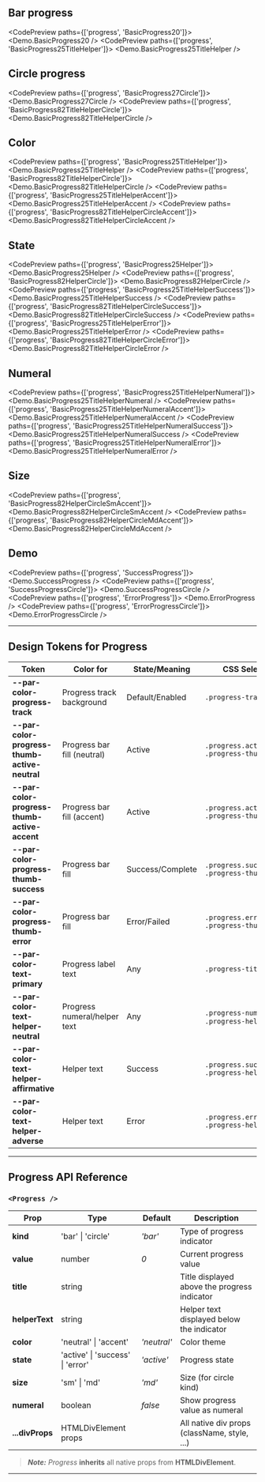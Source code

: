 
## Bar progress

<CodePreview paths={['progress', 'BasicProgress20']}>
  <Demo.BasicProgress20 />
</CodePreview>
<CodePreview paths={['progress', 'BasicProgress25TitleHelper']}>
  <Demo.BasicProgress25TitleHelper />
</CodePreview>

## Circle progress

<CodePreview paths={['progress', 'BasicProgress27Circle']}>
  <Demo.BasicProgress27Circle />
</CodePreview>
<CodePreview paths={['progress', 'BasicProgress82TitleHelperCircle']}>
  <Demo.BasicProgress82TitleHelperCircle />
</CodePreview>

## Color

<CodePreview paths={['progress', 'BasicProgress25TitleHelper']}>
  <Demo.BasicProgress25TitleHelper />
</CodePreview>
<CodePreview paths={['progress', 'BasicProgress82TitleHelperCircle']}>
  <Demo.BasicProgress82TitleHelperCircle />
</CodePreview>
<CodePreview paths={['progress', 'BasicProgress25TitleHelperAccent']}>
  <Demo.BasicProgress25TitleHelperAccent />
</CodePreview>
<CodePreview paths={['progress', 'BasicProgress82TitleHelperCircleAccent']}>
  <Demo.BasicProgress82TitleHelperCircleAccent />
</CodePreview>

## State

<CodePreview paths={['progress', 'BasicProgress25Helper']}>
  <Demo.BasicProgress25Helper />
</CodePreview>
<CodePreview paths={['progress', 'BasicProgress82HelperCircle']}>
  <Demo.BasicProgress82HelperCircle />
</CodePreview>
<CodePreview paths={['progress', 'BasicProgress25TitleHelperSuccess']}>
  <Demo.BasicProgress25TitleHelperSuccess />
</CodePreview>
<CodePreview paths={['progress', 'BasicProgress82TitleHelperCircleSuccess']}>
  <Demo.BasicProgress82TitleHelperCircleSuccess />
</CodePreview>
<CodePreview paths={['progress', 'BasicProgress25TitleHelperError']}>
  <Demo.BasicProgress25TitleHelperError />
</CodePreview>
<CodePreview paths={['progress', 'BasicProgress82TitleHelperCircleError']}>
  <Demo.BasicProgress82TitleHelperCircleError />
</CodePreview>

## Numeral

<CodePreview paths={['progress', 'BasicProgress25TitleHelperNumeral']}>
  <Demo.BasicProgress25TitleHelperNumeral />
</CodePreview>
<CodePreview paths={['progress', 'BasicProgress25TitleHelperNumeralAccent']}>
  <Demo.BasicProgress25TitleHelperNumeralAccent />
</CodePreview>
<CodePreview paths={['progress', 'BasicProgress25TitleHelperNumeralSuccess']}>
  <Demo.BasicProgress25TitleHelperNumeralSuccess />
</CodePreview>
<CodePreview paths={['progress', 'BasicProgress25TitleHelperNumeralError']}>
  <Demo.BasicProgress25TitleHelperNumeralError />
</CodePreview>

## Size

<CodePreview paths={['progress', 'BasicProgress82HelperCircleSmAccent']}>
  <Demo.BasicProgress82HelperCircleSmAccent />
</CodePreview>
<CodePreview paths={['progress', 'BasicProgress82HelperCircleMdAccent']}>
  <Demo.BasicProgress82HelperCircleMdAccent />
</CodePreview>

## Demo

<CodePreview paths={['progress', 'SuccessProgress']}>
  <Demo.SuccessProgress />
</CodePreview>
<CodePreview paths={['progress', 'SuccessProgressCircle']}>
  <Demo.SuccessProgressCircle />
</CodePreview>
<CodePreview paths={['progress', 'ErrorProgress']}>
  <Demo.ErrorProgress />
</CodePreview>
<CodePreview paths={['progress', 'ErrorProgressCircle']}>
  <Demo.ErrorProgressCircle />
</CodePreview>

---

## Design Tokens for Progress

| **Token**                                     | **Color for**                | **State/Meaning** | **CSS Selector(s)**                          |
| --------------------------------------------- | ---------------------------- | ----------------- | -------------------------------------------- |
| **--par-color-progress-track**                | Progress track background    | Default/Enabled   | `.progress-track`                            |
| **--par-color-progress-thumb-active-neutral** | Progress bar fill (neutral)  | Active            | `.progress.active.neutral .progress-thumb`   |
| **--par-color-progress-thumb-active-accent**  | Progress bar fill (accent)   | Active            | `.progress.active.accent .progress-thumb`    |
| **--par-color-progress-thumb-success**        | Progress bar fill            | Success/Complete  | `.progress.success .progress-thumb`          |
| **--par-color-progress-thumb-error**          | Progress bar fill            | Error/Failed      | `.progress.error .progress-thumb`            |
| **--par-color-text-primary**                  | Progress label text          | Any               | `.progress-title`                            |
| **--par-color-text-helper-neutral**           | Progress numeral/helper text | Any               | `.progress-numeral`, `.progress-helper-text` |
| **--par-color-text-helper-affirmative**       | Helper text                  | Success           | `.progress.success .progress-helper-text`    |
| **--par-color-text-helper-adverse**           | Helper text                  | Error             | `.progress.error .progress-helper-text`      |

---

## Progress API Reference

### `<Progress />`

| **Prop**        | **Type**                         | **Default** | **Description**                              |
| --------------- | -------------------------------- | ----------- | -------------------------------------------- |
| **kind**        | 'bar' \| 'circle'                | _'bar'_     | Type of progress indicator                   |
| **value**       | number                           | _0_         | Current progress value                       |
| **title**       | string                           |             | Title displayed above the progress indicator |
| **helperText**  | string                           |             | Helper text displayed below the indicator    |
| **color**       | 'neutral' \| 'accent'            | _'neutral'_ | Color theme                                  |
| **state**       | 'active' \| 'success' \| 'error' | _'active'_  | Progress state                               |
| **size**        | 'sm' \| 'md'                     | _'md'_      | Size (for circle kind)                       |
| **numeral**     | boolean                          | _false_     | Show progress value as numeral               |
| **...divProps** | HTMLDivElement props             |             | All native div props (className, style, ...) |

> **_Note:_** _Progress_ **inherits** all native props from **HTMLDivElement**.

---
